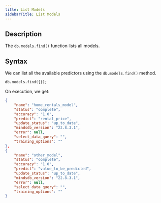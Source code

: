 ```yaml
---
title: List Models
sidebarTitle: List Models
---
```


## Description

The `db.models.find()` function lists all models.

## Syntax

We can list all the available predictors using the `db.models.find()` method.

```sql
db.models.find({});
```

On execution, we get:

```json
{
    "name": "home_rentals_model",
    "status": "complete",
    "accuracy": "1.0",
    "predict": "rental_price",
    "update_status": "up_to_date",
    "mindsdb_version": "22.8.3.1",
    "error": null,
    "select_data_query": "",
    "training_options": ""
},
{
    "name": "other_model",
    "status": "complete",
    "accuracy": "1.0",
    "predict": "value_to_be_predicted",
    "update_status": "up_to_date",
    "mindsdb_version": "22.8.3.1",
    "error": null,
    "select_data_query": "",
    "training_options": ""
}
```
